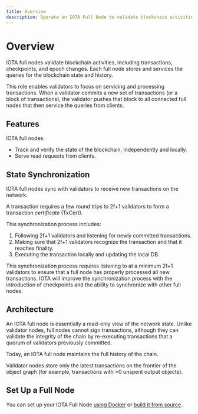 ```yaml
---
title: Overview
description: Operate an IOTA Full Node to validate blockchain activities, like transactions, checkpoints, and epoch changes.
---
```


# Overview

<WarningAdvanced />

IOTA full nodes validate blockchain activities, including transactions, checkpoints, and epoch changes. Each full node stores and services the queries for the blockchain state and history.

This role enables validators to focus on servicing and processing transactions. When a validator commits a new set of transactions (or a block of transactions), the validator pushes that block to all connected full nodes that then service the queries from clients.

## Features

IOTA full nodes:
- Track and verify the state of the blockchain, independently and locally.
- Serve read requests from clients.

## State Synchronization

IOTA full nodes sync with validators to receive new transactions on the network.

A transaction requires a few round trips to 2f+1 validators to form a transaction _certificate_ (TxCert).

This synchronization process includes:

<BSTInfo/>

1. Following 2f+1 validators and listening for newly committed transactions.
1. Making sure that 2f+1 validators recognize the transaction and that it reaches finality.
1. Executing the transaction locally and updating the local DB.

This synchronization process requires listening to at a minimum 2f+1 validators to ensure that a full node has properly processed all new transactions. IOTA will improve the synchronization process with the introduction of checkpoints and the ability to synchronize with other full nodes.

## Architecture

An IOTA full node is essentially a read-only view of the network state. Unlike validator nodes, full nodes cannot sign transactions, although they can validate the integrity of the chain by re-executing transactions that a quorum of validators previously committed.

Today, an IOTA full node maintains the full history of the chain.

Validator nodes store only the latest transactions on the frontier of the object graph (for example, transactions with >0 unspent output objects).

## Set Up a Full Node

You can set up your IOTA Full Node [using Docker](docker.mdx) or [build it from source](source.mdx).

<Quiz questions={questions} />